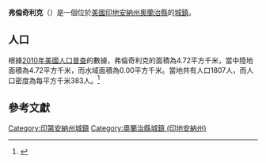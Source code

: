{{noteTA
|G1=USState
|G2=地名
|G3=Unit
}}
{{Infobox settlement
|name            = 弗倫奇利克
|native_name = French Lick
|settlement_type          = [[鎮|城鎮]]
|image_skyline            = French Lick Resort and Larry Bird Boulevard, French Lick, Indiana 01-13-2002.JPG
|imagesize                = 250px
|image_map                = Orange County Indiana Incorporated and Unincorporated areas French Lick Highlighted 1825972.svg
|mapsize                  = 250px
|subdivision_type         = [[世界政區索引|國家]]
|subdivision_type1        = [[美国州份|州份]]
|subdivision_type2        = [[印地安納州行政區劃|縣]]
|subdivision_name         = [[美国|美国]]
|subdivision_name1        = [[印地安納州|印地安納州]]
|subdivision_name2        = [[奧蘭治縣_(印地安納州)|奧蘭治縣]]
|elevation_ft             = 499
|elevation_m              = 152
|timezone                 = [[北美东部时区|CST]]
|area_total_km2           = 4.72
|area_land_km2            = 4.72
|area_water_km2           = 0.00
|area_total_sq_mi         = 
|area_land_sq_mi          = 
|area_water_sq_mi         = 
|population_as_of         = [[2010年美國人口普查|2010]]
|population_footnotes     = 
|population_total         = 1807
|population_density_km2   = auto
|population_density_sq_mi = auto
|utc_offset               = -5
|coordinates              = {{coord|38|32|49|N|86|37|08|W|display=inline,title}}
| coor_pinpoint           = 
| coordinates_footnotes   = 
|timezone_DST             = EDT
|utc_offset_DST           = -4
|postal_code_type         = [[美國郵區編號|郵區編號]]
|postal_code              = 47432
|area_code                = {{link-en|电话区号812|Area code 812|812}}
|blank_name = [[地名信息系统|GNIS ID]]
|blank_info = 450938<ref name="GNIS">{{cite gnis|450938|French Lick}}</ref>
}}
'''弗倫奇利克'''（{{lang-en|French Lick}}）是一個位於[[美國|美國]][[印地安納州|印地安納州]][[奧蘭治縣_(印地安納州)|奧蘭治縣]]的[[鎮|城鎮]]。

== 人口 ==
根據[[2010年美國人口普查|2010年美國人口普查]]的數據，弗倫奇利克的面積為4.72平方千米，當中陸地面積為4.72平方千米，而水域面積為0.00平方千米。當地共有人口1807人，而人口密度為每平方千米383人。<ref name="GR8">{{cite web|url=http://factfinder2.census.gov|publisher=[[美国人口调查局|美国人口调查局]]|accessdate=2011-05-14|title=American FactFinder|archive-date=2013-09-11|archive-url=https://web.archive.org/web/20130911234518/http://factfinder2.census.gov/|dead-url=no}}</ref>

== 參考文獻 ==
{{reflist}}
{{奧蘭治縣 (印地安納州)}}
{{Indiana-geo-stub}}
{{DEFAULTSORT:French Lick, Indiana}}
[[Category:印第安納州城鎮|Category:印第安納州城鎮]]
[[Category:奧蘭治縣城鎮_(印地安納州)|Category:奧蘭治縣城鎮 (印地安納州)]]